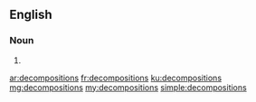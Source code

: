 ==English==

===Noun===
{{head|en|plural}}

# {{plural of|decomposition|lang=en}}

[[ar:decompositions]]
[[fr:decompositions]]
[[ku:decompositions]]
[[mg:decompositions]]
[[my:decompositions]]
[[simple:decompositions]]